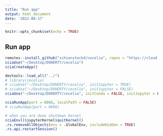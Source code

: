```yaml
---
title: "Run app"
output: html_document
date: '2022-08-17'
---
```


```r
knitr::opts_chunk$set(echo = TRUE)
```

## Run app

```r
remotes::install_github("schienstockd/cecelia", repos = "https://cloud.r-project.org")
cciaUse("~/Desktop/DOHERTY/cecelia")
cciaCreateApp()
```


```r
devtools::load_all("../")
# library(cecelia)
# cciaUse("~/Desktop/DOHERTY/cecelia", initJupyter = TRUE)
# cciaUse("~/Desktop/DOHERTY/cecelia", initJupyter = FALSE)
cciaUse("~/Desktop/DOHERTY/cecelia", initConda = FALSE, initJupyter = FALSE)

cciaRunApp(port = 6866, localPath = FALSE)
# cciaRunApp(port = 6866)
```


```r
# when you are done shutdown kernel
cciaEnv()$jupyterKernel$quitKernel()
.rs.removeAllObjects(env = .GlobalEnv, includeHidden = TRUE)
.rs.api.restartSession()
```

